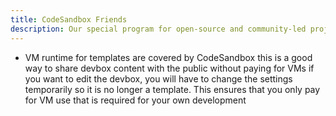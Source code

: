```yaml
---
title: CodeSandbox Friends
description: Our special program for open-source and community-led projects.
---
```



- VM runtime for templates are covered by CodeSandbox
this is a good way to share devbox content with the public without paying for VMs
if you want to edit the devbox, you will have to change the settings temporarily so it is no longer a template.
This ensures that you only pay for VM use that is required for your own development